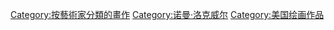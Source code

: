 [[Category:按藝術家分類的畫作|Category:按藝術家分類的畫作]]
[[Category:诺曼·洛克威尔|Category:诺曼·洛克威尔]]
[[Category:美国绘画作品|Category:美国绘画作品]]